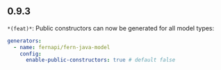 ## 0.9.3
`*(feat)*`: Public constructors can now be generated for all model types:
```yaml
generators:
  - name: fernapi/fern-java-model
    config:
      enable-public-constructors: true # default false
```


